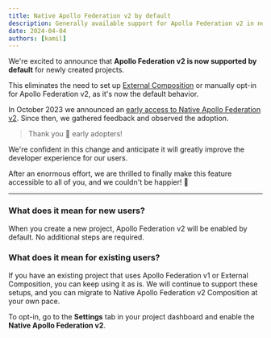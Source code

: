 ```yaml
---
title: Native Apollo Federation v2 by default
description: Generally available support for Apollo Federation v2 in new projects.
date: 2024-04-04
authors: [kamil]
---
```


We're excited to announce that **Apollo Federation v2 is now supported by default** for newly
created projects.

This eliminates the need to set up
[External Composition](/docs/schema-registry/external-schema-composition) or manually opt-in for
Apollo Federation v2, as it's now the default behavior.

In October 2023 we announced an
[early access to Native Apollo Federation v2](./2023-10-10-native-federation-2.mdx). Since then, we
gathered feedback and observed the adoption.

> Thank you 🙏 early adopters!

We're confident in this change and anticipate it will greatly improve the developer experience for
our users.

After an enormous effort, we are thrilled to finally make this feature accessible to all of you, and
we couldn't be happier! 🎉

---

### What does it mean for new users?

When you create a new project, Apollo Federation v2 will be enabled by default. No additional steps
are required.

### What does it mean for existing users?

If you have an existing project that uses Apollo Federation v1 or External Composition, you can keep
using it as is. We will continue to support these setups, and you can migrate to Native Apollo
Federation v2 Composition at your own pace.

To opt-in, go to the **Settings** tab in your project dashboard and enable the **Native Apollo
Federation v2**.
